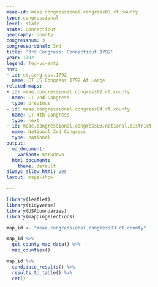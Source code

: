 ```yaml
---
meae-id: meae.congressional.congress03.ct.county
type: congressional
level: state
state: Connecticut
geography: county
congressnum: 3
congressordinal: 3rd
title: '3rd Congress: Connecticut 1792'
year: 1792
legend: fed-vs-anti
nnv:
- id: ct.congress.1792
  name: CT US Congress 1792 At Large
related-maps:
- id: meae.congressional.congress02.ct.county
  name: CT 2nd Congress
  type: previous
- id: meae.congressional.congress04.ct.county
  name: CT 4th Congress
  type: next
- id: meae.congressional.congress03.national.district
  name: National 3rd Congress
  type: national
output:
  md_document:
    variant: markdown
  html_document:
    theme: default
always_allow_html: yes
layout: maps-show

---
```


```r
library(leaflet)
library(tidyverse)
library(USAboundaries)
library(mappingelections)

map_id <- "meae.congressional.congress03.ct.county"
```

<div class="map">

```r
map_id %>%
  get_county_map_data() %>%
  map_counties()
```

</div>

<div class="results-table">

```r
map_id %>%
  candidate_results() %>%
  results_to_table() %>%
  cat()
```

</div>